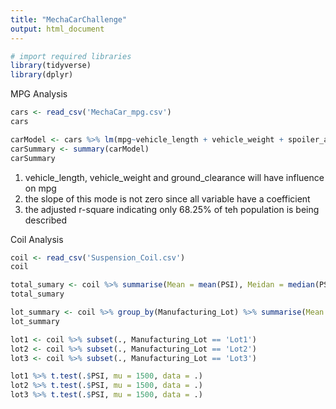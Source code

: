 ```yaml
---
title: "MechaCarChallenge"
output: html_document
---
```


```r
# import required libraries
library(tidyverse)
library(dplyr)
```

MPG Analysis
```r
cars <- read_csv('MechaCar_mpg.csv')
cars
```
```r
carModel <- cars %>% lm(mpg~vehicle_length + vehicle_weight + spoiler_angle + ground_clearance + AWD, data = .)
carSummary <- summary(carModel)
carSummary
```
1. vehicle_length, vehicle_weight and ground_clearance will have influence on mpg
2. the slope of this mode is not zero since all variable have a coefficient
3. the adjusted r-square indicating only 68.25% of teh population is being described

Coil Analysis
```r
coil <- read_csv('Suspension_Coil.csv')
coil
```
```r
total_sumary <- coil %>% summarise(Mean = mean(PSI), Meidan = median(PSI), Variance = var(PSI), SD = sd(PSI))
total_sumary
```
```r
lot_summary <- coil %>% group_by(Manufacturing_Lot) %>% summarise(Mean = mean(PSI), Meidan = median(PSI), Variance = var(PSI), SD = sd(PSI))
lot_summary
```
```r
lot1 <- coil %>% subset(., Manufacturing_Lot == 'Lot1')
lot2 <- coil %>% subset(., Manufacturing_Lot == 'Lot2')
lot3 <- coil %>% subset(., Manufacturing_Lot == 'Lot3')
```
```r
lot1 %>% t.test(.$PSI, mu = 1500, data = .)
lot2 %>% t.test(.$PSI, mu = 1500, data = .)
lot3 %>% t.test(.$PSI, mu = 1500, data = .)
```



